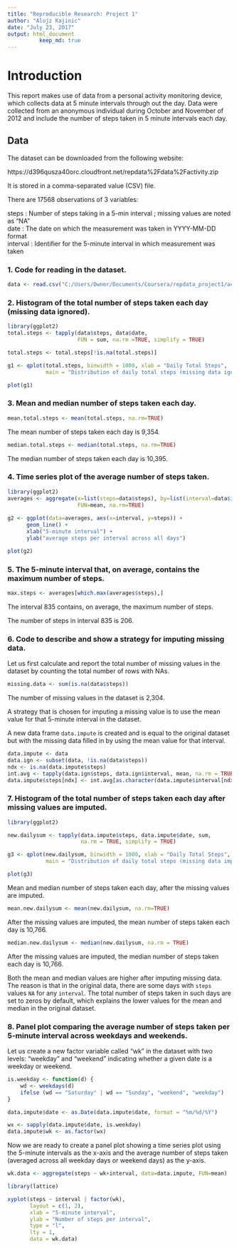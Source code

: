 ```yaml
---
title: "Reproducible Research: Project 1"
author: "Alojz Kajinic"
date: "July 23, 2017"
output: html_document
          keep_md: true
---
```


# Introduction  

This report makes use of data from a personal activity monitoring device, which collects data at 5 minute intervals through out the day. Data were collected from an anonymous individual during October and November of 2012 and include the number of steps taken in 5 minute intervals each day.  

## Data

The dataset can be downloaded from the following website:  

https://d396qusza40orc.cloudfront.net/repdata%2Fdata%2Factivity.zip  

It is stored in a comma-separated value (CSV) file.  

There are 17568 observations of 3 variables:

steps : Number of steps taking in a 5-min interval ; missing values are noted as “NA”  
date : The date on which the measurement was taken in YYYY-MM-DD format  
interval : Identifier for the 5-minute interval in which measurement was taken  

### 1. Code for reading in the dataset.  

```r
data <- read.csv("C:/Users/Owner/Documents/Coursera/repdata_project1/activity.csv")
```

### 2. Histogram of the total number of steps taken each day (missing data ignored).  

```r
library(ggplot2)
total.steps <- tapply(data$steps, data$date,
                      FUN = sum, na.rm =TRUE, simplify = TRUE)

total.steps <- total.steps[!is.na(total.steps)]

g1 <- qplot(total.steps, binwidth = 1000, xlab = "Daily Total Steps",
            main = "Distribution of daily total steps (missing data ignored)")

plot(g1)  

```

### 3. Mean and median number of steps taken each day.

```r
mean.total.steps <- mean(total.steps, na.rm=TRUE)  
```

The mean number of steps taken each day is 9,354.  


```r
median.total.steps <- median(total.steps, na.rm=TRUE)  
```

The median number of steps taken each day is 10,395.  

### 4. Time series plot of the average number of steps taken.    

```r
library(ggplot2)
averages <- aggregate(x=list(steps=data$steps), by=list(interval=data$interval),
                      FUN=mean, na.rm=TRUE)
                      
g2 <- ggplot(data=averages, aes(x=interval, y=steps)) +
      geom_line() +
      xlab("5-minute interval") +
      ylab("average steps per interval across all days")

plot(g2)

```

### 5. The 5-minute interval that, on average, contains the maximum number of steps.

```r
max.steps <- averages[which.max(averages$steps),]
```

The interval 835 contains, on average, the maximum number of steps.  

The number of steps in interval 835 is 206.  

### 6. Code to describe and show a strategy for imputing missing data.  

Let us first calculate and report the total number of missing values in the dataset by counting the total number of rows with NAs.

```r
missing.data <- sum(is.na(data$steps))
```

The number of missing values in the dataset is 2,304.  

A strategy that is chosen for imputing a missing value is to use the mean value for that 5-minute interval in the dataset.  

A new data frame `data.impute` is created and is equal to the original dataset but with the missing data filled in by using the mean value for that interval.  

```r
data.impute <- data
data.ign <- subset(data, !is.na(data$steps))
ndx <- is.na(data.impute$steps)
int.avg <- tapply(data.ign$steps, data.ign$interval, mean, na.rm = TRUE)
data.impute$steps[ndx] <- int.avg[as.character(data.impute$interval[ndx])]
```

### 7. Histogram of the total number of steps taken each day after missing values are imputed.  

```r
library(ggplot2)

new.dailysum <- tapply(data.impute$steps, data.impute$date, sum, 
                       na.rm = TRUE, simplify = TRUE)

g3 <- qplot(new.dailysum, binwidth = 1000, xlab = "Daily Total Steps",
            main = "Distribution of daily total steps (missing data imputed)")

plot(g3)  

```

Mean and median number of steps taken each day, after the missing values are imputed.  

```r
mean.new.dailysum <- mean(new.dailysum, na.rm=TRUE)  
```

After the missing values are imputed, the mean number of steps taken each day is 10,766.  


```r
median.new.dailysum <- median(new.dailysum, na.rm = TRUE)  
```

After the missing values are imputed, the median number of steps taken each day is 10,766.  

Both the mean and median values are higher after imputing missing data. The reason is that in the original data, there are some days with `steps` values `NA` for any `interval`. The total number of steps taken in such days are set to zeros by default, which explains the lower values for the mean and median in the original dataset.  

### 8. Panel plot comparing the average number of steps taken per 5-minute interval across weekdays and weekends.

Let us create a new factor variable called “wk” in the dataset with two levels:  “weekday” and “weekend” indicating whether a given date is a weekday or weekend.  

```r
is.weekday <- function(d) {
    wd <- weekdays(d)
    ifelse (wd == "Saturday" | wd == "Sunday", "weekend", "weekday")
}

data.impute$date <- as.Date(data.impute$date, format = "%m/%d/%Y")

wx <- sapply(data.impute$date, is.weekday)
data.impute$wk <- as.factor(wx)
```

Now we are ready to create a panel plot showing a time series plot using the 5-minute intervals as the x-axis and the average number of steps taken (averaged across all weekday days or weekend days) as the y-axis.

```r
wk.data <- aggregate(steps ~ wk+interval, data=data.impute, FUN=mean)

library(lattice)

xyplot(steps ~ interval | factor(wk),
       layout = c(1, 2),
       xlab = "5-minute interval",
       ylab = "Number of steps per interval",
       type = "l",
       lty = 1,
       data = wk.data)
```
